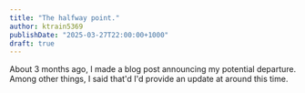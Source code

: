 ```yaml
---
title: "The halfway point."
author: ktrain5369
publishDate: "2025-03-27T22:00:00+1000"
draft: true
---
```


About 3 months ago, I made a blog post announcing my potential departure. Among other things, I said that'd I'd provide an update at around this time.

